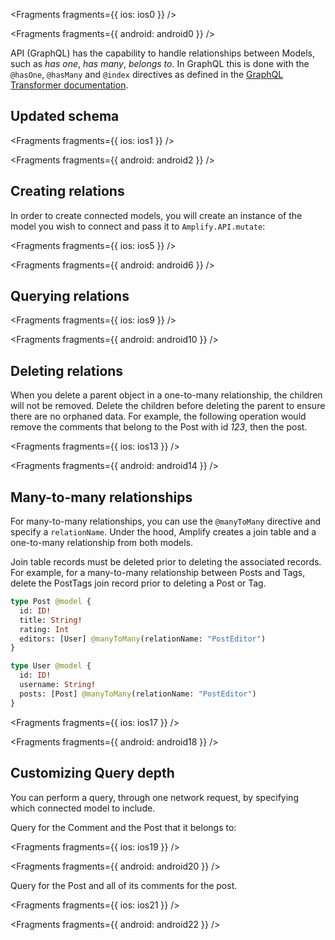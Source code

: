 
<Fragments fragments={{ ios: ios0 }} />


<Fragments fragments={{ android: android0 }} />

API (GraphQL) has the capability to handle relationships between Models, such as _has one_, _has many_, _belongs to_. In GraphQL this is done with the `@hasOne`, `@hasMany` and `@index` directives as defined in the [GraphQL Transformer documentation](/cli/graphql/data-modeling).

## Updated schema


<Fragments fragments={{ ios: ios1 }} />


<Fragments fragments={{ android: android2 }} />

## Creating relations

In order to create connected models, you will create an instance of the model you wish to connect and pass it to `Amplify.API.mutate`:


<Fragments fragments={{ ios: ios5 }} />


<Fragments fragments={{ android: android6 }} />

## Querying relations


<Fragments fragments={{ ios: ios9 }} />


<Fragments fragments={{ android: android10 }} />

## Deleting relations

When you delete a parent object in a one-to-many relationship, the children will not be removed. Delete the children before deleting the parent to ensure there are no orphaned data. For example, the following operation would remove the comments that belong to the Post with id *123*, then the post.


<Fragments fragments={{ ios: ios13 }} />


<Fragments fragments={{ android: android14 }} />

## Many-to-many relationships

For many-to-many relationships, you can use the `@manyToMany` directive and specify a `relationName`. Under the hood, Amplify creates a join table and a one-to-many relationship from both models.

<Callout warning>

Join table records must be deleted prior to deleting the associated records. For example, for a many-to-many relationship between Posts and Tags, delete the PostTags join record prior to deleting a Post or Tag.

</Callout>

```graphql
type Post @model {
  id: ID!
  title: String!
  rating: Int
  editors: [User] @manyToMany(relationName: "PostEditor")
}

type User @model {
  id: ID!
  username: String!
  posts: [Post] @manyToMany(relationName: "PostEditor")
}
```


<Fragments fragments={{ ios: ios17 }} />


<Fragments fragments={{ android: android18 }} />

## Customizing Query depth

You can perform a query, through one network request, by specifying which connected model to include. 

Query for the Comment and the Post that it belongs to:


<Fragments fragments={{ ios: ios19 }} />


<Fragments fragments={{ android: android20 }} />

Query for the Post and all of its comments for the post. 


<Fragments fragments={{ ios: ios21 }} />


<Fragments fragments={{ android: android22 }} />
